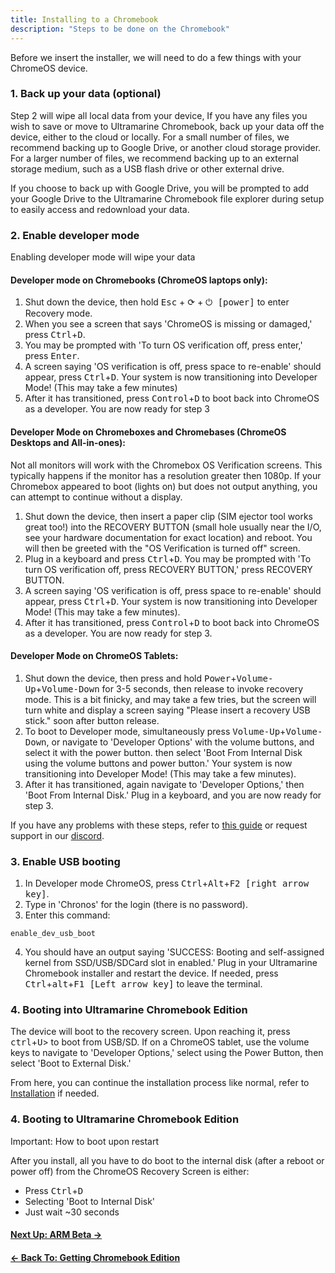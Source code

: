 ```yaml
---
title: Installing to a Chromebook
description: "Steps to be done on the Chromebook"
---
```



Before we insert the installer, we will need to do a few things with your ChromeOS device.

### 1. Back up your data (optional)

Step 2 will wipe all local data from your device, If you have any files you wish to save or move to Ultramarine Chromebook, back up your data off the device, either to the cloud or locally. For a small number of files, we recommend backing up to Google Drive, or another cloud storage provider. For a larger number of files, we recommend backing up to an external storage medium, such as a USB flash drive or other external drive.

If you choose to back up with Google Drive, you will be prompted to add your Google Drive to the Ultramarine Chromebook file explorer during setup to easily access and redownload your data.

### 2. Enable developer mode

<Alert type="warning">Enabling developer mode will wipe your data</Alert>

#### Developer mode on Chromebooks (ChromeOS laptops only):

1. Shut down the device, then hold <kbd>Esc</kbd> + <kbd>⟳</kbd> + <kbd>⏻ [power]</kbd> to enter Recovery mode.
2. When you see a screen that says 'ChromeOS is missing or damaged,' press <kbd>Ctrl</kbd>+<kbd>D</kbd>.
3. You may be prompted with 'To turn OS verification off, press enter,' press <kbd>Enter</kbd>.
4. A screen saying 'OS verification is off, press space to re-enable' should appear, press <kbd>Ctrl</kbd>+<kbd>D</kbd>.
   Your system is now transitioning into Developer Mode! (This may take a few minutes)
5. After it has transitioned, press <kbd>Control</kbd>+<kbd>D</kbd> to boot back into ChromeOS as a developer. You are now ready for step 3

#### Developer Mode on Chromeboxes and Chromebases (ChromeOS Desktops and All-in-ones):

<Alert type="warning">
  Not all monitors will work with the Chromebox OS Verification screens. This
  typically happens if the monitor has a resolution greater then 1080p. If your
  Chromebox appeared to boot (lights on) but does not output anything, you can
  attempt to continue without a display.
</Alert>

1.  Shut down the device, then insert a paper clip (SIM ejector tool works great too!) into the RECOVERY BUTTON (small hole usually near the I/O, see your hardware documentation for exact location) and reboot. You will then be greeted with the "OS Verification is turned off" screen.
2.  Plug in a keyboard and press <kbd>Ctrl</kbd>+<kbd>D</kbd>. You may be prompted with 'To turn OS verification off, press RECOVERY BUTTON,' press RECOVERY BUTTON.
3.  A screen saying 'OS verification is off, press space to re-enable' should appear, press <kbd>Ctrl</kbd>+<kbd>D</kbd>.
    Your system is now transitioning into Developer Mode! (This may take a few minutes).
4.  After it has transitioned, press <kbd>Control</kbd>+<kbd>D</kbd> to boot back into ChromeOS as a developer. You are now ready for step 3.

#### Developer Mode on ChromeOS Tablets:

1.  Shut down the device, then press and hold <kbd>Power</kbd>+<kbd>Volume-Up</kbd>+<kbd>Volume-Down</kbd> for 3-5 seconds, then release to invoke recovery mode. This is a bit finicky, and may take a few tries, but the screen will turn white and display a screen saying "Please insert a recovery USB stick." soon after button release.
2.  To boot to Developer mode, simultaneously press <kbd>Volume-Up</kbd>+<kbd>Volume-Down</kbd>, or navigate to 'Developer Options' with the volume buttons, and select it with the power button. then select 'Boot From Internal Disk using the volume buttons and power button.'
    Your system is now transitioning into Developer Mode! (This may take a few minutes).
3.  After it has transitioned, again navigate to 'Developer Options,' then 'Boot From Internal Disk.' Plug in a keyboard, and you are now ready for step 3.

If you have any problems with these steps, refer to [this guide](https://chromium.googlesource.com/chromiumos/docs/+/main/debug_buttons.md#Firmware-Keyboard-Interface) or request support in our [discord](https://discord.com/invite/5fdPuxTg5Q).

### 3. Enable USB booting

1. In Developer mode ChromeOS, press <kbd>Ctrl</kbd>+<kbd>Alt</kbd>+<kbd>F2 [right arrow key]</kbd>.
2. Type in 'Chronos' for the login (there is no password).
3. Enter this command:

```
enable_dev_usb_boot
```

4. You should have an output saying 'SUCCESS: Booting and self-assigned kernel from SSD/USB/SDCard slot in enabled.' Plug in your Ultramarine Chromebook installer and restart the device. If needed, press <kbd>Ctrl</kbd>+<kbd>alt</kbd>+<kbd>F1 [Left arrow key]</kbd> to leave the terminal.

### 4. Booting into Ultramarine Chromebook Edition

The device will boot to the recovery screen. Upon reaching it, press <kbd>ctrl</kbd>+<kbd>U</kbd>> to boot from USB/SD. If on a ChromeOS tablet, use the volume keys to navigate to 'Developer Options,' select using the Power Button, then select 'Boot to External Disk.'

From here, you can continue the installation process like normal, refer to [Installation](/en/installation/installation) if needed.

### 4. Booting to Ultramarine Chromebook Edition

<Alert type="warning">Important: How to boot upon restart</Alert>

After you install, all you have to do boot to the internal disk (after a reboot or power off) from the ChromeOS Recovery Screen is either:

- Press <kbd>Ctrl</kbd>+<kbd>D</kbd>
- Selecting 'Boot to Internal Disk'
- Just wait ~30 seconds

#### [Next Up: ARM Beta →](armbeta)

#### [← Back To: Getting Chromebook Edition](getting)
